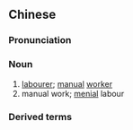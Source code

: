 {{also|劳工}}
==Chinese==
{{zh-forms|s=劳工}}

===Pronunciation===
{{zh-pron
|m=láogōng
|c=lou4 gung1
|cat=n
}}

===Noun===
{{zh-noun}}

# [[labourer]]; [[manual]] [[worker]]
# manual work; [[menial]] labour

===Derived terms===
{{zh-der|勞工市場}}